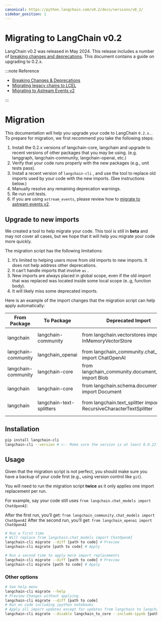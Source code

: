 ```yaml
---
canonical: https://python.langchain.com/v0.2/docs/versions/v0_2/
sidebar_position: 1
---
```


# Migrating to LangChain v0.2

LangChain v0.2 was released in May 2024. This release includes a number of [breaking changes and deprecations](/docs/versions/v0_2/deprecations). This document contains a guide on upgrading to 0.2.x.

:::note Reference

- [Breaking Changes & Deprecations](/docs/versions/v0_2/deprecations)
- [Migrating legacy chains to LCEL](/docs/versions/migrating_chains)
- [Migrating to Astream Events v2](/docs/versions/v0_2/migrating_astream_events)

:::

# Migration

This documentation will help you upgrade your code to LangChain `0.2.x.`. To prepare for migration, we first recommend you take the following steps:

1. Install the 0.2.x versions of langchain-core, langchain and upgrade to recent versions of other packages that you may be using. (e.g. langgraph, langchain-community, langchain-openai, etc.)
2. Verify that your code runs properly with the new packages (e.g., unit tests pass).
3. Install a recent version of `langchain-cli` , and use the tool to replace old imports used by your code with the new imports. (See instructions below.)
4. Manually resolve any remaining deprecation warnings.
5. Re-run unit tests.
6. If you are using `astream_events`, please review how to [migrate to astream events v2](/docs/versions/v0_2/migrating_astream_events).

## Upgrade to new imports

We created a tool to help migrate your code. This tool is still in **beta** and may not cover all cases, but
we hope that it will help you migrate your code more quickly.

The migration script has the following limitations:

1. It’s limited to helping users move from old imports to new imports. It does not help address other deprecations.
2. It can’t handle imports that involve `as` .
3. New imports are always placed in global scope, even if the old import that was replaced was located inside some local scope (e..g, function body).
4. It will likely miss some deprecated imports.

Here is an example of the import changes that the migration script can help apply automatically:

| From Package        | To Package               | Deprecated Import                                                  | New Import                                                          |
|---------------------|--------------------------|--------------------------------------------------------------------|---------------------------------------------------------------------|
| langchain           | langchain-community      | from langchain.vectorstores import InMemoryVectorStore             | from langchain_community.vectorstores import InMemoryVectorStore    |
| langchain-community | langchain_openai         | from langchain_community.chat_models import ChatOpenAI             | from langchain_openai import ChatOpenAI                             |
| langchain-community | langchain-core           | from langchain_community.document_loaders import Blob              | from langchain_core.document_loaders import Blob                    |
| langchain           | langchain-core           | from langchain.schema.document import Document                     | from langchain_core.documents import Document                       |
| langchain           | langchain-text-splitters | from langchain.text_splitter import RecursiveCharacterTextSplitter | from langchain_text_splitters import RecursiveCharacterTextSplitter |

## Installation

```bash
pip install langchain-cli
langchain-cli --version # <-- Make sure the version is at least 0.0.22
```

## Usage

Given that the migration script is not perfect, you should make sure you have a backup of your code first (e.g., using version control like `git`).

You will need to run the migration script **twice** as it only applies one import replacement per run.

For example, say your code still uses `from langchain.chat_models import ChatOpenAI`:

After the first run, you’ll get: `from langchain_community.chat_models import ChatOpenAI`
After the second run, you’ll get: `from langchain_openai import ChatOpenAI`

```bash
# Run a first time
# Will replace from langchain.chat_models import ChatOpenAI
langchain-cli migrate --diff [path to code] # Preview
langchain-cli migrate [path to code] # Apply

# Run a second time to apply more import replacements
langchain-cli migrate --diff [path to code] # Preview
langchain-cli migrate [path to code] # Apply
```

### Other options

```bash
# See help menu
langchain-cli migrate --help
# Preview Changes without applying
langchain-cli migrate --diff [path to code]
# Run on code including ipython notebooks
# Apply all import updates except for updates from langchain to langchain-core
langchain-cli migrate --disable langchain_to_core --include-ipynb [path to code]
```